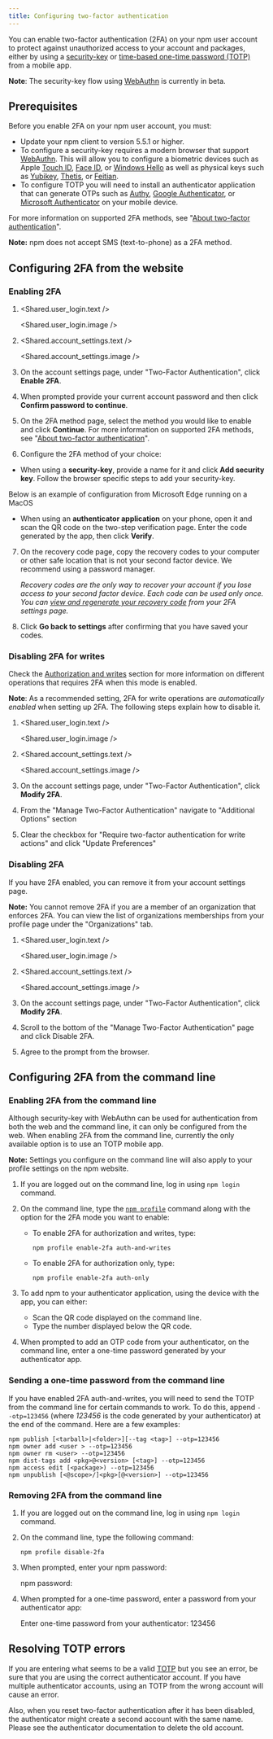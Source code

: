 ```yaml
---
title: Configuring two-factor authentication
---
```


You can enable two-factor authentication (2FA) on your npm user account to protect against unauthorized access to your account and packages, either by using a [security-key][webauthn] or [time-based one-time password (TOTP)][totp] from a mobile app.

<Note>

**Note**: The security-key flow using [WebAuthn][webauthn] is currently in beta.

</Note>

## Prerequisites

Before you enable 2FA on your npm user account, you must:

* Update your npm client to version 5.5.1 or higher.
* To configure a security-key requires a modern browser that support [WebAuthn][can-i-use]. This will allow you to configure a biometric devices such as Apple [Touch ID][touch-id], [Face ID][face-id], or [Windows Hello][windows-hello] as well as physical keys such as [Yubikey][yubikey], [Thetis][thetis], or [Feitian][feitian].
* To configure TOTP you will need to install an authenticator application that can generate OTPs such as [Authy][authy], [Google Authenticator][google-authenticator], or [Microsoft Authenticator][microsoft-authenticator] on your mobile device.

For more information on supported 2FA methods, see "[About two-factor authentication][about-two-factor-authentication]".


<Note>

**Note:** npm does not accept SMS (text-to-phone) as a 2FA method.

</Note>

## Configuring 2FA from the website

### Enabling 2FA

1. <Shared.user_login.text />

   <Shared.user_login.image />

2. <Shared.account_settings.text />

   <Shared.account_settings.image />

3. On the account settings page, under "Two-Factor Authentication", click **Enable 2FA**.

   <Screenshot src="/getting-started/setting-up-your-npm-user-account/2fa-enable.png" alt="Screenshot showing Enable 2FA button" />

4. When prompted provide your current account password and then click **Confirm password to continue**.

5. On the 2FA method page, select the method you would like to enable and click **Continue**. For more information on supported 2FA methods, see "[About two-factor authentication][about-two-factor-authentication]".

  <Screenshot src="/getting-started/setting-up-your-npm-user-account/device-selection.png" alt="Screenshot showing 2FA types" />

6. Configure the 2FA method of your choice:

  * When using a **security-key**, provide a name for it and click **Add security key**. Follow the browser specific steps to add your security-key.

   <Screenshot src="/getting-started/setting-up-your-npm-user-account/2fa-add-security-key.png" alt="Screenshot showing security key setup" />

   Below is an example of configuration from Microsoft Edge running on a MacOS
   
   <Screenshot src="/getting-started/setting-up-your-npm-user-account/touch-id-mac-edge.png" alt="Screenshot showing 2FA device selection" />

  * When using an **authenticator application** on your phone, open it and scan the QR code on the two-step verification page. Enter the code generated by the app, then click **Verify**.

   <Screenshot src="/getting-started/setting-up-your-npm-user-account/2fa-verify.png" alt="Screenshot showing 2FA device selection" />

7. On the recovery code page, copy the recovery codes to your computer or other safe location that is not your second factor device. We recommend using a password manager.

   <Screenshot src="/getting-started/setting-up-your-npm-user-account/recovery-code.png" alt="Screenshot showing the Recovery Code page" />


   _Recovery codes are the only way to recover your account if you lose access to your second factor device. Each code can be used only once. You can [view and regenerate your recovery code][viewing-and-regenerating-recovery-code] from your 2FA settings page._

8. Click **Go back to settings** after confirming that you have saved your codes.

### Disabling 2FA for writes 

Check the [Authorization and writes][authorization-and-writes] section for more information on different operations that requires 2FA when this mode is enabled.

<Note>

**Note**: As a recommended setting, 2FA for write operations are _automatically enabled_ when setting up 2FA. The following steps explain how to disable it. 

</Note>

1. <Shared.user_login.text />

   <Shared.user_login.image />

2. <Shared.account_settings.text />

   <Shared.account_settings.image />

3. On the account settings page, under "Two-Factor Authentication", click **Modify 2FA**.

   <Screenshot src="/getting-started/setting-up-your-npm-user-account/2fa-modify.png" alt="Screenshot showing Modify 2FA button" />

4. From the "Manage Two-Factor Authentication" navigate to "Additional Options" section
5. Clear the checkbox for "Require two-factor authentication for write actions" and click "Update Preferences"

   <Screenshot src="/getting-started/setting-up-your-npm-user-account/disable-2fa-button.png" alt="Screenshot showing a cleared check box to disable 2fa under Addition options" />

### Disabling 2FA

If you have 2FA enabled, you can remove it from your account settings page.

<Note>

**Note:** You cannot remove 2FA if you are a member of an organization that enforces 2FA. You can view the list of organizations memberships from your profile page under the "Organizations" tab.

</Note>

1. <Shared.user_login.text />

   <Shared.user_login.image />

2. <Shared.account_settings.text />

   <Shared.account_settings.image />

3. On the account settings page, under "Two-Factor Authentication", click **Modify 2FA**.

   <Screenshot src="/getting-started/setting-up-your-npm-user-account/2fa-modify.png" alt="Screenshot showing Modify 2FA button" />

4. Scroll to the bottom of the "Manage Two-Factor Authentication" page and click Disable 2FA.

   <Screenshot src="/getting-started/setting-up-your-npm-user-account/2fa-disable.png" alt="Screenshot showing Disable 2FA button" />

5. Agree to the prompt from the browser.

## Configuring 2FA from the command line

### Enabling 2FA from the command line

Although security-key with WebAuthn can be used for authentication from both the web and the command line, it can only be configured from the web. When enabling 2FA from the command line, currently the only available option is to use an TOTP mobile app.

<Note>

**Note:** Settings you configure on the command line will also apply to your profile settings on the npm website.

</Note>

1. If you are logged out on the command line, log in using `npm login` command.

2. On the command line, type the [`npm profile`](/cli/profile) command along with the option for the 2FA mode you want to enable:
   * To enable 2FA for authorization and writes, type:<br/>
      ```
      npm profile enable-2fa auth-and-writes
      
      ```
   * To enable 2FA for authorization only, type:<br/>
   
      ```
      npm profile enable-2fa auth-only
      ```

3. To add npm to your authenticator application, using the device with the app, you can either:
   * Scan the QR code displayed on the command line.
   * Type the number displayed below the QR code.

4. When prompted to add an OTP code from your authenticator, on the command line, enter a one-time password generated by your authenticator app.

### Sending a one-time password from the command line

If you have enabled 2FA auth-and-writes, you will need to send the TOTP from the command line for certain commands to work. To do this, append  `--otp=123456` (where *123456* is the code generated by your authenticator) at the end of the command. Here are a few examples:

```
npm publish [<tarball>|<folder>][--tag <tag>] --otp=123456
npm owner add <user > --otp=123456
npm owner rm <user> --otp=123456
npm dist-tags add <pkg>@<version> [<tag>] --otp=123456
npm access edit [<package>) --otp=123456
npm unpublish [<@scope>/]<pkg>[@<version>] --otp=123456
```

### Removing 2FA from the command line

1. If you are logged out on the command line, log in using `npm login` command.

2. On the command line, type the following command:

   ```
   npm profile disable-2fa
   ```

3. When prompted, enter your npm password:

   <Prompt>npm password:</Prompt>

4. When prompted for a one-time password, enter a password from your authenticator app:

   <Prompt>Enter one-time password from your authenticator: <PromptReply>123456</PromptReply></Prompt>

## Resolving TOTP errors

If you are entering what seems to be a valid [TOTP][totp] but you see an error, be sure that you are using the correct authenticator account. If you have multiple authenticator accounts, using an TOTP from the wrong account will cause an error.

Also, when you reset two-factor authentication after it has been disabled, the authenticator might create a second account with the same name. Please see the authenticator documentation to delete the old account.

[about-two-factor-authentication]: /about-two-factor-authentication
[authorization-and-writes]: /about-two-factor-authentication#authorization-and-writes
[login]: https://docs.npmjs.com/cli/adduser
[recovering-your-2fa-enabled-account]: /recovering-your-2fa-enabled-account
[can-i-use]: https://caniuse.com/#search=webauthn
[viewing-and-regenerating-recovery-code]: /recovering-your-2fa-enabled-account#viewing-and-regenerating-recovery-code
[totp]: https://en.wikipedia.org/wiki/Time-based_one-time_password
[authy]: https://authy.com/download/
[google-authenticator]: https://support.google.com/accounts/answer/1066447
[microsoft-authenticator]: https://www.microsoft.com/security/mobile-authenticator-app
[webauthn]: https://webauthn.guide/
[u2f]: https://en.wikipedia.org/wiki/Universal_2nd_Factor
[windows-hello]: https://support.microsoft.com/en-us/windows/learn-about-windows-hello-and-set-it-up-dae28983-8242-bb2a-d3d1-87c9d265a5f0
[touch-id]: https://support.apple.com/en-gb/HT204587
[face-id]: https://support.apple.com/en-us/HT208108
[yubikey]: https://www.yubico.com/
[thetis]: https://thetis.io/
[feitian]: https://www.ftsafe.com/